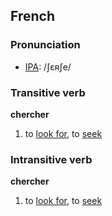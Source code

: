 ==French==
===Pronunciation===
*[[IPA]]: /ʃɛʀʃe/

===Transitive verb===
'''chercher'''
#to [[look for]], to [[seek]]

===Intransitive verb===
'''chercher'''
#to [[look for]], to [[seek]]